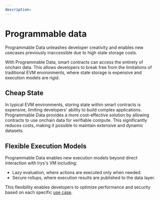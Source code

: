 ```yaml
---
description:
---
```



# Programmable data

Programmable Data unleashes developer creativity and enables new usecases previously inaccessible due to high state storage costs.

<div className="mt-5">
	<SimpleRiveViewer
		src="/programmable-data/programmable-data.riv"
		width={850}
		height={300}
		stateMachine="Programmable Data"
	/>
</div>

With Programmable Data, smart contracts can access the entirety of onchain data. This allows developers to break free from the limitations of traditional EVM environments, where state storage is expensive and execution models are rigid.

## Cheap State

In typical EVM environments, storing state within smart contracts is expensive, limiting developers' ability to build complex applications. Programmable Data provides a more cost-effective solution by allowing contracts to use onchain data for verifiable compute. This significantly reduces costs, making it possible to maintain extensive and dynamic datasets.

## Flexible Execution Models

Programmable Data enables new execution models beyond direct interaction with Irys's VM including:

- Lazy evaluation, where actions are executed only when needed.
- Secure rollups, where execution results are published to the data layer.

This flexibility enables developers to optimize performance and security based on each specific [use case](/programmable-data/use-cases).
